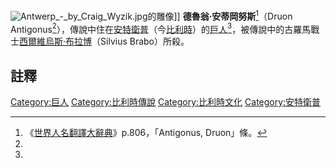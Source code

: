 [[File:Antwerp_-_by_Craig_Wyzik.jpg|thumb]]的雕像]]
'''德魯翁·安蒂岡努斯'''<ref name="人名">《[[世界人名翻譯大辭典|世界人名翻譯大辭典]]》p.806，「Antigonus, Druon」條。</ref>（Druon Antigonus<ref name="人名"/>），傳說中住在[[安特衛普|安特衛普]]（今[[比利時|比利時]]）的[[巨人|巨人]]<ref name="人名"/>，被傳說中的古羅馬戰士[[西爾維烏斯·布拉博|西爾維烏斯·布拉博]]（Silvius Brabo）所殺。

==註釋==
{{reflist}}

[[Category:巨人|Category:巨人]]
[[Category:比利時傳說|Category:比利時傳說]]
[[Category:比利時文化|Category:比利時文化]]
[[Category:安特衛普|Category:安特衛普]]

{{DEFAULTSORT:Antigonus, Druon}}